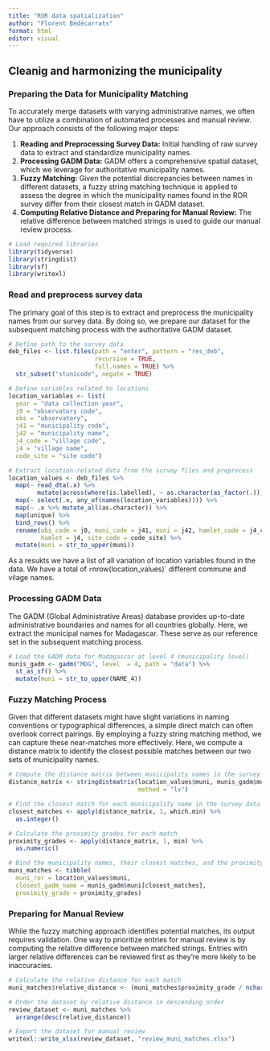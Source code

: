 ```yaml
---
title: "ROR data spatialization"
author: "Florent Bédécarrats"
format: html
editor: visual
---
```


## Cleanig and harmonizing the municipality

### Preparing the Data for Municipality Matching

To accurately merge datasets with varying administrative names, we often have to utilize a combination of automated processes and manual review. Our approach consists of the following major steps:

1.  **Reading and Preprocessing Survey Data:** Initial handling of raw survey data to extract and standardize municipality names.
2.  **Processing GADM Data:** GADM offers a comprehensive spatial dataset, which we leverage for authoritative municipality names.
3.  **Fuzzy Matching:** Given the potential discrepancies between names in different datasets, a fuzzy string matching technique is applied to assess the degree in which the municipality names found in the ROR survey differ from their closest match in GADM dataset.
4.  **Computing Relative Distance and Preparing for Manual Review:** The relative difference between matched strings is used to guide our manual review process.

```r
# Load required libraries
library(tidyverse)
library(stringdist)
library(sf)
library(writexl)
```

### Read and preprocess survey data

The primary goal of this step is to extract and preprocess the municipality names from our survey data. By doing so, we prepare our dataset for the subsequent matching process with the authoritative GADM dataset.

```r
# Define path to the survey data
deb_files <- list.files(path = "enter", pattern = "res_deb", 
                        recursive = TRUE, 
                        full.names = TRUE) %>%
  str_subset("stunicode", negate = TRUE)

# Define variables related to locations
location_variables <- list(
  year = "data collection year",
  j0 = "observatory code",
  obs = "observatory",
  j41 = "municipality code",
  j42 = "municipality name",
  j4_code = "village code",
  j4 = "village name",
  code_site = "site code")

# Extract location-related data from the survey files and preprocess
location_values <- deb_files %>%
  map(~ read_dta(.x) %>%
        mutate(across(where(is.labelled), ~ as.character(as_factor(.))))) %>%
  map(~ select(.x, any_of(names(location_variables)))) %>%
  map(~ .x %>% mutate_all(as.character)) %>%
  map(unique) %>%
  bind_rows() %>%
  rename(obs_code = j0, muni_code = j41, muni = j42, hamlet_code = j4_code,
         hamlet = j4, site_code = code_site) %>%
  mutate(muni = str_to_upper(muni))
```

As a resukts we have a list of all variation of location variables found in the data. We have a total of `r`nrow(location_values)\` different commune and vilage names.

### Processing GADM Data

The GADM (Global Administrative Areas) database provides up-to-date administrative boundaries and names for all countries globally. Here, we extract the municipal names for Madagascar. These serve as our reference set in the subsequent matching process.

```r
# Load the GADM data for Madagascar at level 4 (municipality level)
munis_gadm <- gadm("MDG", level  = 4, path = "data") %>%
  st_as_sf() %>%
  mutate(muni = str_to_upper(NAME_4))
```

### Fuzzy Matching Process

Given that different datasets might have slight variations in naming conventions or typographical differences, a simple direct match can often overlook correct pairings. By employing a fuzzy string matching method, we can capture these near-matches more effectively. Here, we compute a distance matrix to identify the closest possible matches between our two sets of municipality names.

```r
# Compute the distance matrix between municipality names in the survey data and GADM data
distance_matrix <- stringdistmatrix(location_values$muni, munis_gadm$muni, 
                                    method = "lv")

# Find the closest match for each municipality name in the survey data
closest_matches <- apply(distance_matrix, 1, which.min) %>%
  as.integer()

# Calculate the proximity grades for each match
proximity_grades <- apply(distance_matrix, 1, min) %>%
  as.numeric()

# Bind the municipality names, their closest matches, and the proximity grades into a tibble
muni_matches <- tibble(
  muni_ror = location_values$muni,
  closest_gadm_name = munis_gadm$muni[closest_matches],
  proximity_grade = proximity_grades)
```

### Preparing for Manual Review

While the fuzzy matching approach identifies potential matches, its output requires validation. One way to prioritize entries for manual review is by computing the relative difference between matched strings. Entries with larger relative differences can be reviewed first as they're more likely to be inaccuracies.

```r
# Calculate the relative distance for each match
muni_matches$relative_distance <- (muni_matches$proximity_grade / nchar(muni_matches$muni_ror)) * 100

# Order the dataset by relative distance in descending order
review_dataset <- muni_matches %>%
  arrange(desc(relative_distance))

# Export the dataset for manual review
writexl::write_xlsx(review_dataset, "review_muni_matches.xlsx")
```
